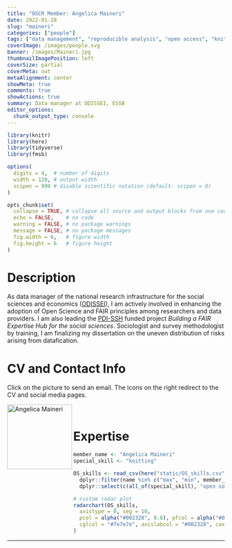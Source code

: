 ```yaml
---
title: "OSCR Member: Angelica Maineri"
date: 2022-01-28
slug: "maineri"
categories: ["people"]
tags: ["data management", "reproducible analysis", "open access", "knitting", "school-essb"] # top 3 categories + unique + school
coverImage: /images/people.svg
banner: /images/Maineri.jpg
thumbnailImagePosition: left
coverSize: partial
coverMeta: out
metaAlignment: center
showMeta: true
comments: true
showActions: true
summary: Data manager at ODISSEI, ESSB
editor_options: 
  chunk_output_type: console
---
```


```r

library(knitr)
library(here)
library(tidyverse)
library(fmsb)

options(
  digits = 4,  # number of digits
  width = 120, # output width
  scipen = 999 # disable scientific notation (default: scipen = 0)
)

opts_chunk$set(
  collapse = TRUE, # collapse all source and output blocks from one code chunk into a single block
  echo = FALSE,    # no code
  warning = FALSE, # no package warnings
  message = FALSE, # no package messages
  fig.width = 6,   # figure width
  fig.height = 6   # figure height
)

```

# Description

As data manager of the national research infrastructure for the social sciences and economics ([ODISSEI](https://odissei-data.nl/en/)), I am actively involved in enhancing the adoption of Open Science and FAIR principles among researchers and data providers. I am also leading the [PDI-SSH](https://sshraad.nl/en/pdi-ssh/) funded project *Building a FAIR Expertise Hub for the social sciences*. Sociologist and survey methodologist by training, I am finalizing my dissertation on the uneven distribution of risks arising from datafication.

# CV and Contact Info

Click on the picture to send an email. The icons on the right redirect to the CV and social media pages.

<!-- EMAIL -->
<p>
  <a href="mailto:maineri@essb.eur.nl">
  <img border="0" alt="Angelica Maineri" src="/images/Maineri.jpg" width="150" height="150" align="left">
  </a>
</p>

<!-- CV -->
<p align="center">
  <a href="https://angelicamaineri.github.io/cv/" class="fa fa-file fa-2x" style="color:#00B969;">
  </a>
</p>

<!-- ORCID -->
<p align="center">
  <a href="https://orcid.org/0000-0002-6978-5278" class="ai ai-orcid fa-2x" style="color:#000000;">
  </a>
</p>

<!-- LINKEDIN -->
<p align="center">
  <a href="https://www.linkedin.com/in/angelica-maineri-72b44a131/" class="fa fa-linkedin fa-2x" style="color:#000000;">
  </a>
</p>

<BR>

# Expertise

```r

member_name <- "Angelica Maineri"
special_skill <- "knitting"

OS_skills <- read_csv(here("static/OS_skills.csv")) %>%
  dplyr::filter(name %in% c("max", "min", member_name)) %>%
  dplyr::select(c(all_of(special_skill), "open source software", "open access", "reproducible analysis", "data management", "data sharing", "preregistration"))

# custom radar plot
radarchart(OS_skills,
  axistype = 0, seg = 10,
  pcol = alpha("#002328", 0.8), pfcol = alpha("#00B969", 0.6), plwd = 4, centerzero = TRUE, # polygon
  cglcol = "#7e7e7e", axislabcol = "#002328", caxislabels = seq(0, 10, 2), cglwd = 0.8 # grid
)

```

***


